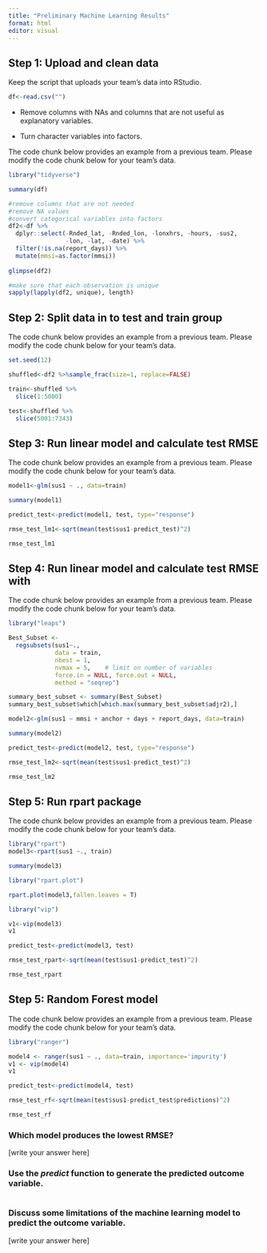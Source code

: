 ---
title: "Preliminary Machine Learning Results"
format: html
editor: visual
---

## Step 1: Upload and clean data

Keep the script that uploads your team's data into RStudio.

```{r}
df<-read.csv("")
```

-   Remove columns with NAs and columns that are not useful as explanatory variables.

-   Turn character variables into factors.

The code chunk below provides an example from a previous team. Please modify the code chunk below for your team's data.

```{r}
library("tidyverse")

summary(df)

#remove columns that are not needed
#remove NA values
#convert categorical variables into factors
df2<-df %>%
  dplyr::select(-Rnded_lat, -Rnded_lon, -lonxhrs, -hours, -sus2, 
                -lon, -lat, -date) %>%
  filter(!is.na(report_days)) %>%
  mutate(mmsi=as.factor(mmsi)) 
  
glimpse(df2)

#make sure that each observation is unique
sapply(lapply(df2, unique), length)
```

## Step 2: Split data in to test and train group

The code chunk below provides an example from a previous team. Please modify the code chunk below for your team's data.

```{r}
set.seed(12)

shuffled<-df2 %>%sample_frac(size=1, replace=FALSE)

train<-shuffled %>%
  slice(1:5000)

test<-shuffled %>%
  slice(5001:7343)
```

## Step 3: Run linear model and calculate test RMSE

The code chunk below provides an example from a previous team. Please modify the code chunk below for your team's data.

```{r}

model1<-glm(sus1 ~ ., data=train)

summary(model1)

predict_test<-predict(model1, test, type="response")

rmse_test_lm1<-sqrt(mean(test$sus1-predict_test)^2)

rmse_test_lm1
```

## Step 4: Run linear model and calculate test RMSE with

The code chunk below provides an example from a previous team. Please modify the code chunk below for your team's data.

```{r}
library("leaps")

Best_Subset <-
  regsubsets(sus1~.,
             data = train,
             nbest = 1,      
             nvmax = 5,    # limit on number of variables
             force.in = NULL, force.out = NULL,
             method = "seqrep")

summary_best_subset <- summary(Best_Subset)
summary_best_subset$which[which.max(summary_best_subset$adjr2),]
```

```{r}
model2<-glm(sus1 ~ mmsi + anchor + days + report_days, data=train)

summary(model2)

predict_test<-predict(model2, test, type="response")

rmse_test_lm2<-sqrt(mean(test$sus1-predict_test)^2)

rmse_test_lm2
```

## Step 5: Run rpart package

The code chunk below provides an example from a previous team. Please modify the code chunk below for your team's data.

```{r}
library("rpart")
model3<-rpart(sus1 ~., train)

summary(model3)

library("rpart.plot")

rpart.plot(model3,fallen.leaves = T)

library("vip")

v1<-vip(model3)
v1

predict_test<-predict(model3, test)

rmse_test_rpart<-sqrt(mean(test$sus1-predict_test)^2)

rmse_test_rpart
```

## Step 5: Random Forest model

The code chunk below provides an example from a previous team. Please modify the code chunk below for your team's data.

```{r}
library("ranger")

model4 <- ranger(sus1 ~ ., data=train, importance='impurity')
v1 <- vip(model4)
v1

predict_test<-predict(model4, test)

rmse_test_rf<-sqrt(mean(test$sus1-predict_test$predictions)^2)

rmse_test_rf

```

### Which model produces the lowest RMSE?

\[write your answer here\]

### Use the *predict* function to generate the predicted outcome variable.

```{r}

```

### **Discuss some limitations of the machine learning model to predict the outcome variable.**

\[write your answer here\]
